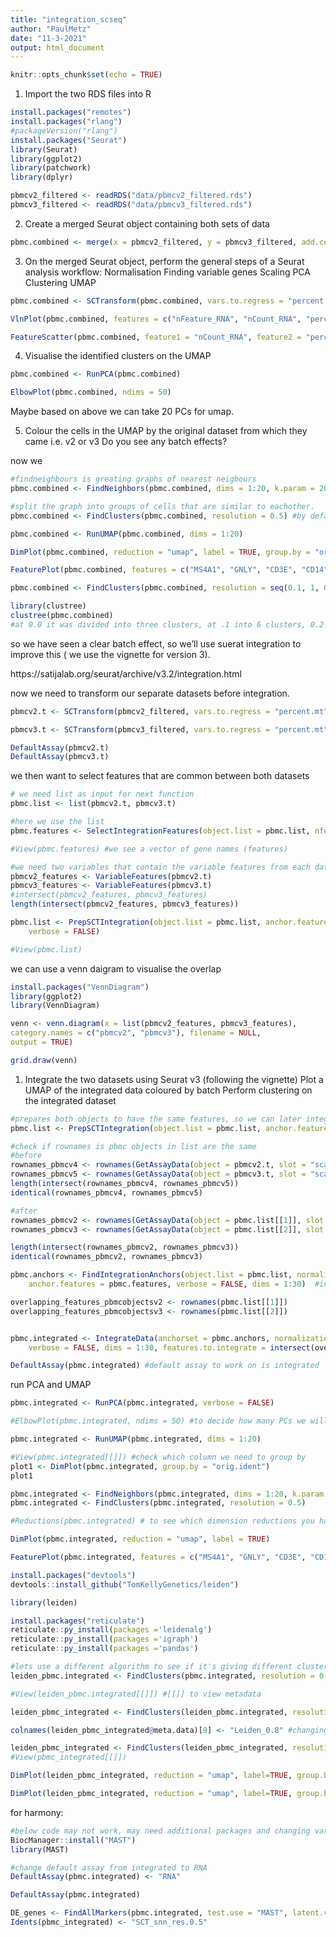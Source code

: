 ```yaml
---
title: "integration_scseq"
author: "PaulMetz"
date: "11-3-2021"
output: html_document
---
```


```r
knitr::opts_chunk$set(echo = TRUE)
```

1. Import the two RDS files into R

```r
install.packages("remotes")
install.packages("rlang")
#packageVersion("rlang")
install.packages("Seurat")
library(Seurat)
library(ggplot2)
library(patchwork)
library(dplyr)

pbmcv2_filtered <- readRDS("data/pbmcv2_filtered.rds")
pbmcv3_filtered <- readRDS("data/pbmcv3_filtered.rds")
```

2. Create a merged Seurat object containing both sets of data

```r
pbmc.combined <- merge(x = pbmcv2_filtered, y = pbmcv3_filtered, add.cell.ids = c("v2", "v3"), project = "pbmc" )
```


3. On the merged Seurat object, perform the general steps of a Seurat analysis workflow:
Normalisation
Finding variable genes
Scaling
PCA
Clustering
UMAP

```r
pbmc.combined <- SCTransform(pbmc.combined, vars.to.regress = "percent.mt", verbose = FALSE)

VlnPlot(pbmc.combined, features = c("nFeature_RNA", "nCount_RNA", "percent.mt"), ncol = 3, pt.size = 0.1)
```



```r
FeatureScatter(pbmc.combined, feature1 = "nCount_RNA", feature2 = "percent.mt")
```



4. Visualise the identified clusters on the UMAP

```r
pbmc.combined <- RunPCA(pbmc.combined)

```
```r
ElbowPlot(pbmc.combined, ndims = 50)
```
Maybe based on above we can take 20 PCs for umap.

5. Colour the cells in the UMAP by the original dataset from which they came i.e. v2 or v3
Do you see any batch effects?

now we 
```r
#findneighbours is greating graphs of nearest neigbours
pbmc.combined <- FindNeighbors(pbmc.combined, dims = 1:20, k.param = 20)

#split the graph into groups of cells that are similar to eachother.
pbmc.combined <- FindClusters(pbmc.combined, resolution = 0.5) #by default uses Louvain
```

```r
pbmc.combined <- RunUMAP(pbmc.combined, dims = 1:20)

DimPlot(pbmc.combined, reduction = "umap", label = TRUE, group.by = "orig.ident")
```

```r
FeaturePlot(pbmc.combined, features = c("MS4A1", "GNLY", "CD3E", "CD14", "FCER1A", "FCGR3A", "LYZ", "PPBP", "CD8A"))
```

```r
pbmc.combined <- FindClusters(pbmc.combined, resolution = seq(0.1, 1, 0.1)) #you can see this in metadata
```


```r
library(clustree)
clustree(pbmc.combined)
#at 0.0 it was divided into three clusters, at .1 into 6 clusters, 0.2 into 8 clusters. etc. 
```


so we have seen a clear batch effect, so we'll use suerat integration to improve this ( we use the vignette for version 3). 

https://satijalab.org/seurat/archive/v3.2/integration.html 


now we need to transform our separate datasets before integration.
```r
pbmcv2.t <- SCTransform(pbmcv2_filtered, vars.to.regress = "percent.mt", verbose = FALSE)

pbmcv3.t <- SCTransform(pbmcv3_filtered, vars.to.regress = "percent.mt", verbose = FALSE)
```




```r
DefaultAssay(pbmcv2.t)
DefaultAssay(pbmcv3.t)
```

we then want to select features that are common between both datasets
```r
# we need list as input for next function
pbmc.list <- list(pbmcv2.t, pbmcv3.t)

#here we use the list
pbmc.features <- SelectIntegrationFeatures(object.list = pbmc.list, nfeatures = 3000)

#View(pbmc.features) #we see a vector of gene names (features)

#we need two variables that contain the variable features from each data set, not necessary
pbmcv2_features <- VariableFeatures(pbmcv2.t)
pbmcv3_features <- VariableFeatures(pbmcv3.t)
#intersect(pbmcv2_features, pbmcv3_features)
length(intersect(pbmcv2_features, pbmcv3_features))

pbmc.list <- PrepSCTIntegration(object.list = pbmc.list, anchor.features = pbmc.features, 
    verbose = FALSE)

#View(pbmc.list)
```
we can use a venn daigram to visualise the overlap
```r
install.packages("VennDiagram")
library(ggplot2)
library(VennDiagram)

venn <- venn.diagram(x = list(pbmcv2_features, pbmcv3_features),
category.names = c("pbmcv2", "pbmcv3"), filename = NULL,
output = TRUE)

grid.draw(venn)
```


1. Integrate the two datasets using Seurat v3 (following the vignette)
Plot a UMAP of the integrated data coloured by batch
Perform clustering on the integrated dataset

```r
#prepares both objects to have the same features, so we can later integrate both objects. 
pbmc.list <- PrepSCTIntegration(object.list = pbmc.list, anchor.features = pbmc.features)

#check if rownames is pbmc objects in list are the same
#before
rownames_pbmcv4 <- rownames(GetAssayData(object = pbmcv2.t, slot = "scale.data"))
rownames_pbmcv5 <- rownames(GetAssayData(object = pbmcv3.t, slot = "scale.data"))
length(intersect(rownames_pbmcv4, rownames_pbmcv5))
identical(rownames_pbmcv4, rownames_pbmcv5)

#after
rownames_pbmcv2 <- rownames(GetAssayData(object = pbmc.list[[1]], slot = "scale.data"))
rownames_pbmcv3 <- rownames(GetAssayData(object = pbmc.list[[2]], slot = "scale.data"))

length(intersect(rownames_pbmcv2, rownames_pbmcv3))
identical(rownames_pbmcv2, rownames_pbmcv3)
```

```r

pbmc.anchors <- FindIntegrationAnchors(object.list = pbmc.list, normalization.method = "SCT", 
    anchor.features = pbmc.features, verbose = FALSE, dims = 1:30)  #integration can be optimised by changing dims. 

overlapping_features_pbmcobjectsv2 <- rownames(pbmc.list[[1]])
overlapping_features_pbmcobjectsv3 <- rownames(pbmc.list[[2]])


pbmc.integrated <- IntegrateData(anchorset = pbmc.anchors, normalization.method = "SCT", 
    verbose = FALSE, dims = 1:30, features.to.integrate = intersect(overlapping_features_pbmcobjectsv2, overlapping_features_pbmcobjectsv3)) #use same number of dims

DefaultAssay(pbmc.integrated) #default assay to work on is integrated

```

run PCA and UMAP
```r
pbmc.integrated <- RunPCA(pbmc.integrated, verbose = FALSE)

#ElbowPlot(pbmc.integrated, ndims = 50) #to decide how many PCs we will use for UMAP

pbmc.integrated <- RunUMAP(pbmc.integrated, dims = 1:20)
```

```r
#View(pbmc.integrated[[]]) #check which column we need to group by
plot1 <- DimPlot(pbmc.integrated, group.by = "orig.ident")
plot1
```
```r
pbmc.integrated <- FindNeighbors(pbmc.integrated, dims = 1:20, k.param = 20)
pbmc.integrated <- FindClusters(pbmc.integrated, resolution = 0.5)

#Reductions(pbmc.integrated) # to see which dimension reductions you have

DimPlot(pbmc.integrated, reduction = "umap", label = TRUE) 
```

```r
FeaturePlot(pbmc.integrated, features = c("MS4A1", "GNLY", "CD3E", "CD14", "FCER1A", "FCGR3A", "LYZ", "PPBP", "CD8A"))
```

```r
install.packages("devtools") 
devtools::install_github("TomKellyGenetics/leiden")

library(leiden)

install.packages("reticulate")
reticulate::py_install(packages ='leidenalg')
reticulate::py_install(packages ='igraph')
reticulate::py_install(packages ='pandas')

#lets use a different algorithm to see if it's giving different clustering
leiden_pbmc.integrated <- FindClusters(pbmc.integrated, resolution = 0.5, algorithm = 4)

#View(leiden_pbmc.integrated[[]]) #[[]] to view metadata

leiden_pbmc_integrated <- FindClusters(leiden_pbmc.integrated, resolution = 0.8, algorithm = 4) # clustering with Leiden

colnames(leiden_pbmc_integrated@meta.data)[9] <- "Leiden_0.8" #changing the name of the metadata column with the Leiden clustering

leiden_pbmc_integrated <- FindClusters(leiden_pbmc_integrated, resolution = 0.8) # clustering with Louvain at the same resolution
#View(pbmc_integrated[[]])

DimPlot(leiden_pbmc_integrated, reduction = "umap", label=TRUE, group.by="Leiden_0.8")

DimPlot(leiden_pbmc_integrated, reduction = "umap", label=TRUE, group.by="integrated_snn_res.0.8")
```

for harmony: 

```r

#below code may not work, may need additional packages and changing variable names, as you copied you it from someone else. 
BiocManager::install("MAST")
library(MAST)

#change default assay from integrated to RNA
DefaultAssay(pbmc.integrated) <- "RNA"

DefaultAssay(pbmc.integrated)

DE_genes <- FindAllMarkers(pbmc.integrated, test.use = "MAST", latent.vars = "orig.ident")
Idents(pbmc_integrated) <- "SCT_snn_res.0.5"
```































